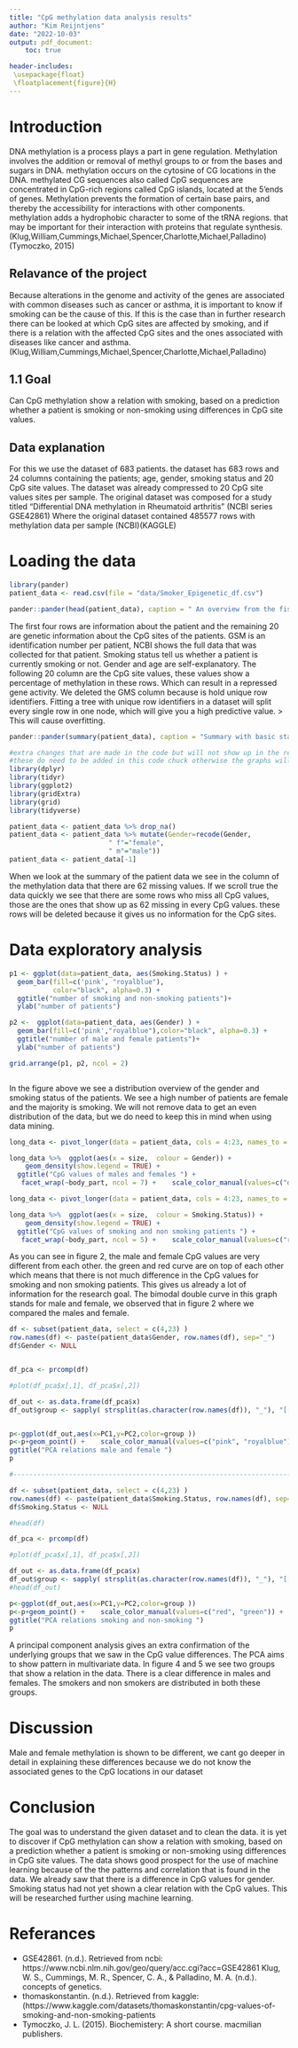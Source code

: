 ```yaml
---
title: "CpG methylation data analysis results"
author: "Kim Reijntjens"
date: "2022-10-03"
output: pdf_document:
    toc: true 

header-includes:
 \usepackage{float}
 \floatplacement{figure}{H}
---
```



# Introduction

DNA methylation is a process plays a part in gene regulation. Methylation involves the addition or removal of methyl groups to or from the bases and sugars in DNA. methylation occurs on the cytosine of CG locations in the DNA. methylated CG sequences also called CpG sequences are concentrated in CpG-rich regions called CpG islands, located at the 5'ends of genes. 
Methylation prevents the formation of certain base pairs, and thereby the accessibility for interactions with other components. methylation adds a hydrophobic character to some of the tRNA regions. that may be important for their interaction with proteins that regulate synthesis.
(Klug,William,Cummings,Michael,Spencer,Charlotte,Michael,Palladino)
(Tymoczko, 2015)



## Relavance of the project

Because alterations in the genome and activity of the genes are associated with common diseases such as cancer or asthma, it is important to know if smoking can be the cause of this. If this is the case than in further research there can be looked at which CpG sites are affected by smoking, and if there is a relation with the affected CpG sites and the ones associated with diseases like cancer and asthma. 
(Klug,William,Cummings,Michael,Spencer,Charlotte,Michael,Palladino)

## 1.1 Goal  

Can CpG methylation show a relation with smoking, based on a prediction whether a patient is smoking or non-smoking using differences in CpG site values.


## Data explanation
For this we use the dataset of 683 patients. the dataset has 683 rows and 24 columns containing the patients; age, gender, smoking status and 20 CpG site values. 
The dataset was already compressed to 20 CpG site values sites per sample. The original dataset was composed for a study titled "Differential DNA methylation in Rheumatoid arthritis"
(NCBI series GSE42861) Where the original dataset contained 485577 rows with methylation data per sample 
(NCBI)(KAGGLE)


# Loading the data


```r

library(pander)
patient_data <- read.csv(file = "data/Smoker_Epigenetic_df.csv")

pander::pander(head(patient_data), caption = " An overview from the fist lines of the data")
```
The first four rows are information about the patient and the remaining 20 are genetic information about the CpG sites of the patients. GSM is an identification number per patient, NCBI shows the full data that was collected for that patient. Smoking status tell us whether a patient is currently smoking or not. Gender and age are self-explanatory. The following 20 column are the CpG site values, these values show a percentage of methylation in these rows. Which can result in a repressed gene activity. We deleted the GMS column because is hold unique row identifiers. Fitting a tree with unique row identifiers in a dataset will split every single row in one node, which will give you a high predictive value. > This will cause overfitting.

```r
pander::pander(summary(patient_data), caption = "Summary with basic statistics about the data colums")
```

```r

#extra changes that are made in the code but will not show up in the results
#these do need to be added in this code chuck otherwise the graphs will be different
library(dplyr)
library(tidyr)
library(ggplot2)
library(gridExtra)
library(grid)
library(tidyverse)

patient_data <- patient_data %>% drop_na()
patient_data <- patient_data %>% mutate(Gender=recode(Gender, 
                         " f"="female",
                         " m"="male"))
patient_data <- patient_data[-1]

```

When we look at the summary of the patient data we see in the column of the methylation data that there are 62 missing values. If we scroll true the data quickly we see that there are some rows who miss all CpG values, those are the ones that show up as 62 missing in every CpG values. these rows will be deleted because it gives us no information for the CpG sites.

# Data exploratory analysis

```r



p1 <- ggplot(data=patient_data, aes(Smoking.Status) ) +
  geom_bar(fill=c('pink', "royalblue"),
           color="black", alpha=0.3) +
  ggtitle("number of smoking and non-smoking patients")+
  ylab("number of patients") 

p2 <-  ggplot(data=patient_data, aes(Gender) ) +
  geom_bar(fill=c('pink',"royalblue"),color="black", alpha=0.3) +
  ggtitle("number of male and female patients")+
  ylab("number of patients") 

grid.arrange(p1, p2, ncol = 2)



```


In the figure above we see a distribution overview of the gender and smoking status of the patients. We see a high number of patients are female and the majority is smoking. We will not remove data to get an even distribution of the data, but we do need to keep this in mind when using data mining. 


```r

long_data <- pivot_longer(data = patient_data, cols = 4:23, names_to = "body_part", values_to = "size")

long_data %>%  ggplot(aes(x = size,  colour = Gender)) +
    geom_density(show.legend = TRUE) + 
  ggtitle("CpG values of males and females ") +
   facet_wrap(~body_part, ncol = 7) +    scale_color_manual(values=c("deeppink3", "royalblue") ) 
```



```r
long_data <- pivot_longer(data = patient_data, cols = 4:23, names_to = "body_part", values_to = "size")

long_data %>%  ggplot(aes(x = size,  colour = Smoking.Status)) +
    geom_density(show.legend = TRUE) +
  ggtitle("CpG values of smoking and non smoking patients ") +
   facet_wrap(~body_part, ncol = 5) +    scale_color_manual(values=c("red", "green")) 
```


As you can see in figure 2, the male and female CpG values are very different from each other. 
the green and red curve are on top of each other which means that there is not much difference in the CpG values for smoking and non smoking patients. This gives us already a lot of information for the research goal. The bimodal double curve in this graph stands for male and female, we observed that in figure 2 where we compared the males and female.


```r
df <- subset(patient_data, select = c(4,23) )
row.names(df) <- paste(patient_data$Gender, row.names(df), sep="_") 
df$Gender <- NULL


df_pca <- prcomp(df)

#plot(df_pca$x[,1], df_pca$x[,2])

df_out <- as.data.frame(df_pca$x)
df_out$group <- sapply( strsplit(as.character(row.names(df)), "_"), "[[", 1 )


p<-ggplot(df_out,aes(x=PC1,y=PC2,color=group ))
p<-p+geom_point() +    scale_color_manual(values=c("pink", "royalblue")) +
ggtitle("PCA relations male and female ")
p

#------------------------------------------------------------------------------

df <- subset(patient_data, select = c(4,23) )
row.names(df) <- paste(patient_data$Smoking.Status, row.names(df), sep="_") 
df$Smoking.Status <- NULL

#head(df)

df_pca <- prcomp(df)

#plot(df_pca$x[,1], df_pca$x[,2])

df_out <- as.data.frame(df_pca$x)
df_out$group <- sapply( strsplit(as.character(row.names(df)), "_"), "[[", 1 )
#head(df_out)

p<-ggplot(df_out,aes(x=PC1,y=PC2,color=group ))
p<-p+geom_point() +    scale_color_manual(values=c("red", "green")) +
ggtitle("PCA relations smoking and non-smoking ")
p
```
A principal component analysis gives an extra confirmation of the underlying groups that we saw in the CpG value differences. 
The PCA aims to show pattern in multivariate data. In figure 4 and 5 we see two groups that show a relation in the data. There is a clear difference in males and females. The smokers and non smokers are distributed in both these groups.

# Discussion

Male and female methylation is shown to be different, we cant go deeper in detail in explaining these differences because we do not know the associated genes to the CpG locations in our dataset
 
# Conclusion 

The goal was to understand the given dataset and to clean the data. it is yet to discover if CpG methylation can show a relation with smoking, based on a prediction whether a patient is smoking or non-smoking using differences in CpG site values.
The data shows good prospect for the use of machine learning because of the the patterns and correlation that is found in the data. We already saw that there is a difference in CpG values for gender. Smoking status had not yet shown a clear relation with the CpG values. This will be researched further using machine learning.



# Referances 

- GSE42861. (n.d.). Retrieved from ncbi: https://www.ncbi.nlm.nih.gov/geo/query/acc.cgi?acc=GSE42861
Klug, W. S., Cummings, M. R., Spencer, C. A., & Palladino, M. A. (n.d.). concepts of genetics.
- thomaskonstantin. (n.d.). Retrieved from kaggle: (https://www.kaggle.com/datasets/thomaskonstantin/cpg-values-of-smoking-and-non-smoking-patients
- Tymoczko, J. L. (2015). Biochemistery: A short course. macmilian publishers.



